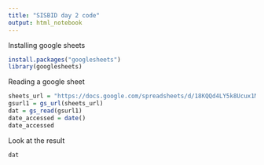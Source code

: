```yaml
---
title: "SISBID day 2 code"
output: html_notebook
---
```


Installing google sheets
```r
install.packages("googlesheets")
library(googlesheets)
```

Reading a google sheet

```r
sheets_url = "https://docs.google.com/spreadsheets/d/18KQQd4LY5k8Ucux1MvWCsQGQJlvd0ECTnn-3ixdOKFM/pubhtml"
gsurl1 = gs_url(sheets_url)
dat = gs_read(gsurl1)
date_accessed = date()
date_accessed
```


Look at the result

```r
dat
```

